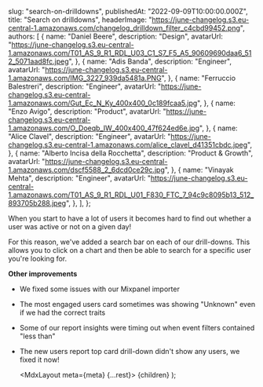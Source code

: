
  slug: "search-on-drilldowns",
  publishedAt: "2022-09-09T10:00:00.000Z",
  title: "Search on drilldowns",
  headerImage:
    "https://june-changelog.s3.eu-central-1.amazonaws.com/changelog_drilldown_filter_c4cbd99452.png",
  authors: [
    {
      name: "Daniel Beere",
      description: "Design",
      avatarUrl:
        "https://june-changelog.s3.eu-central-1.amazonaws.com/T01_AS_9_R1_RDL_U03_C1_S7_F5_A5_90609690daa6_512_5071aad8fc.jpeg",
    },
    {
      name: "Adis Banda",
      description: "Engineer",
      avatarUrl:
        "https://june-changelog.s3.eu-central-1.amazonaws.com/IMG_3227_939da5481a.PNG",
    },
    {
      name: "Ferruccio Balestreri",
      description: "Engineer",
      avatarUrl:
        "https://june-changelog.s3.eu-central-1.amazonaws.com/Gut_Ec_N_Ky_400x400_0c189fcaa5.jpg",
    },
    {
      name: "Enzo Avigo",
      description: "Product",
      avatarUrl:
        "https://june-changelog.s3.eu-central-1.amazonaws.com/O_Doeqb_IW_400x400_47f624ed6e.jpg",
    },
    {
      name: "Alice Clavel",
      description: "Engineer",
      avatarUrl:
        "https://june-changelog.s3.eu-central-1.amazonaws.com/alice_clavel_d41351cbdc.jpeg",
    },
    {
      name: "Alberto Incisa della Rocchetta",
      description: "Product & Growth",
      avatarUrl:
        "https://june-changelog.s3.eu-central-1.amazonaws.com/dscf5588_2_6dcd0ce29c.jpg",
    },
    {
      name: "Vinayak Mehta",
      description: "Engineer",
      avatarUrl:
        "https://june-changelog.s3.eu-central-1.amazonaws.com/T01_AS_9_R1_RDL_U01_F830_FTC_7_94c9c8095b13_512_893705b288.jpeg",
    },
  ],
};

When you start to have a lot of users it becomes hard to find out whether a user was active or not on a given day!

For this reason, we've added a search bar on each of our drill-downs. This allows you to click on a chart and then be able to search for a specific user you're looking for.

**Other improvements**

- We fixed some issues with our Mixpanel importer
- The most engaged users card sometimes was showing "Unknown" even if we had the correct traits
- Some of our report insights were timing out when event filters contained "less than"
- The new users report top card drill-down didn't show any users, we fixed it now!

  <MdxLayout meta={meta} {...rest}>
    {children}
  </MdxLayout>
);
